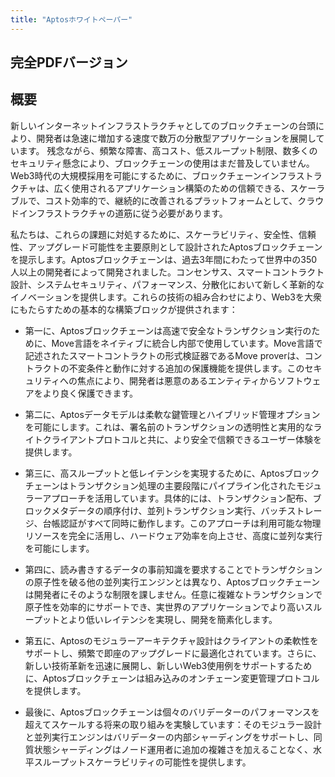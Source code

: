 ```yaml
---
title: "Aptosホワイトペーパー"
---
```



## 完全PDFバージョン

<CardGrid>
  <LinkCard href="https://aptosfoundation.org/whitepaper/aptos-whitepaper_en.pdf" title="🇺🇸 English (en-US) ↗" description="英語版オリジナルAptosホワイトペーパーPDF" target="_blank" />

  <LinkCard href="https://aptosfoundation.org/whitepaper/aptos-whitepaper_ko.pdf" title="🇰🇷 한국어 Korean (ko-KR) ↗" description="韓国語に翻訳されたAptosホワイトペーパーPDF" target="_blank" />

  <LinkCard href="https://aptosfoundation.org/whitepaper/aptos-whitepaper_ja.pdf" title="🇯🇵 日本語 Japanese (ja-JP) ↗" description="日本語に翻訳されたAptosホワイトペーパーPDF" target="_blank" />

  <LinkCard href="https://aptosfoundation.org/whitepaper/aptos-whitepaper_es.pdf" title="🇪🇸 Español Spanish (es-ES) ↗" description="スペイン語に翻訳されたAptosホワイトペーパーPDF" target="_blank" />
</CardGrid>

## 概要

新しいインターネットインフラストラクチャとしてのブロックチェーンの台頭により、開発者は急速に増加する速度で数万の分散型アプリケーションを展開しています。
残念ながら、頻繁な障害、高コスト、低スループット制限、数多くのセキュリティ懸念により、ブロックチェーンの使用はまだ普及していません。Web3時代の大規模採用を可能にするために、ブロックチェーンインフラストラクチャは、広く使用されるアプリケーション構築のための信頼できる、スケーラブルで、コスト効率的で、継続的に改善されるプラットフォームとして、クラウドインフラストラクチャの道筋に従う必要があります。

私たちは、これらの課題に対処するために、スケーラビリティ、安全性、信頼性、アップグレード可能性を主要原則として設計されたAptosブロックチェーンを提示します。Aptosブロックチェーンは、過去3年間にわたって世界中の350人以上の開発者によって開発されました。コンセンサス、スマートコントラクト設計、システムセキュリティ、パフォーマンス、分散化において新しく革新的なイノベーションを提供します。これらの技術の組み合わせにより、Web3を大衆にもたらすための基本的な構築ブロックが提供されます：

- 第一に、Aptosブロックチェーンは高速で安全なトランザクション実行のために、Move言語をネイティブに統合し内部で使用しています。Move言語で記述されたスマートコントラクトの形式検証器であるMove proverは、コントラクトの不変条件と動作に対する追加の保護機能を提供します。このセキュリティへの焦点により、開発者は悪意のあるエンティティからソフトウェアをより良く保護できます。

- 第二に、Aptosデータモデルは柔軟な鍵管理とハイブリッド管理オプションを可能にします。これは、署名前のトランザクションの透明性と実用的なライトクライアントプロトコルと共に、より安全で信頼できるユーザー体験を提供します。

- 第三に、高スループットと低レイテンシを実現するために、Aptosブロックチェーンはトランザクション処理の主要段階にパイプライン化されたモジュラーアプローチを活用しています。具体的には、トランザクション配布、ブロックメタデータの順序付け、並列トランザクション実行、バッチストレージ、台帳認証がすべて同時に動作します。このアプローチは利用可能な物理リソースを完全に活用し、ハードウェア効率を向上させ、高度に並列な実行を可能にします。

- 第四に、読み書きするデータの事前知識を要求することでトランザクションの原子性を破る他の並列実行エンジンとは異なり、Aptosブロックチェーンは開発者にそのような制限を課しません。任意に複雑なトランザクションで原子性を効率的にサポートでき、実世界のアプリケーションでより高いスループットとより低いレイテンシを実現し、開発を簡素化します。

- 第五に、Aptosのモジュラーアーキテクチャ設計はクライアントの柔軟性をサポートし、頻繁で即座のアップグレードに最適化されています。さらに、新しい技術革新を迅速に展開し、新しいWeb3使用例をサポートするために、Aptosブロックチェーンは組み込みのオンチェーン変更管理プロトコルを提供します。

- 最後に、Aptosブロックチェーンは個々のバリデーターのパフォーマンスを超えてスケールする将来の取り組みを実験しています：そのモジュラー設計と並列実行エンジンはバリデーターの内部シャーディングをサポートし、同質状態シャーディングはノード運用者に追加の複雑さを加えることなく、水平スループットスケーラビリティの可能性を提供します。
